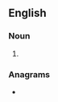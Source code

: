 ==English==

===Noun===
{{head|en|noun form}}

# {{plural of|en|invalid}}

===Anagrams===
* {{anagrams|en|a=adiilnsv|silvanid}}